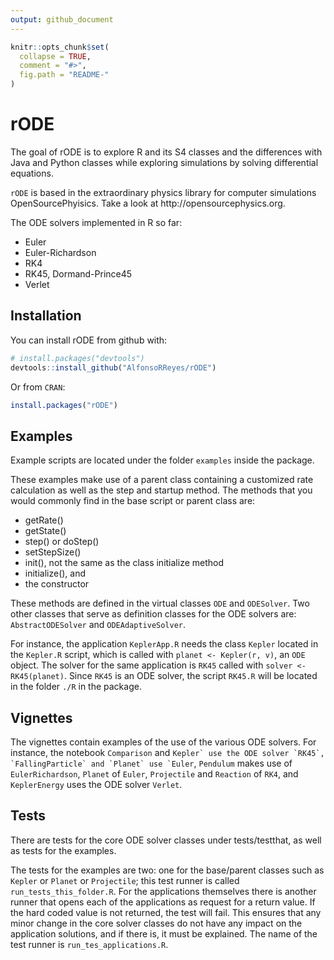 ```yaml
---
output: github_document
---
```


<!-- README.md is generated from README.Rmd. Please edit that file -->

```r
knitr::opts_chunk$set(
  collapse = TRUE,
  comment = "#>",
  fig.path = "README-"
)
```

# rODE

The goal of rODE is to explore R and its S4 classes and the differences with Java and Python classes while exploring simulations by solving differential equations.

`rODE` is based in the extraordinary physics library for computer simulations OpenSourcePhyisics. Take a look at http://opensourcephysics.org.

The ODE solvers implemented in R so far:

* Euler
* Euler-Richardson
* RK4
* RK45, Dormand-Prince45
* Verlet


## Installation

You can install rODE from github with:

```r
# install.packages("devtools")
devtools::install_github("AlfonsoRReyes/rODE")
```

Or from `CRAN`:

```r
install.packages("rODE")
```


## Examples
Example scripts are located under the folder `examples` inside the package.

These examples make use of a parent class containing a customized rate calculation as well as the step and startup method. The methods that you would commonly find in the base script or parent class are:

* getRate()
* getState()
* step() or doStep()
* setStepSize()
* init(), not the same as the class initialize method
* initialize(), and
* the constructor

These methods are defined in the virtual classes `ODE` and `ODESolver`. Two other classes that serve as definition classes for the ODE solvers are: `AbstractODESolver` and `ODEAdaptiveSolver`.

For instance, the application `KeplerApp.R` needs the class `Kepler` located in the `Kepler.R` script, which is called with `planet <- Kepler(r, v)`, an `ODE` object. The solver for the same application is `RK45` called with `solver <- RK45(planet)`. Since `RK45` is an ODE solver, the script `RK45.R` will be located in the folder `./R` in the package.


## Vignettes
The vignettes contain examples of the use of the various ODE solvers.
For instance, the notebook `Comparison` and ``Kepler` use the ODE solver `RK45`, `FallingParticle` and `Planet` use `Euler``, `Pendulum` makes use of `EulerRichardson`, `Planet` of `Euler`, `Projectile` and `Reaction` of `RK4`, and `KeplerEnergy` uses the ODE solver `Verlet`.

## Tests
There are tests for the core ODE solver classes under tests/testthat, as well as tests for the examples.

The tests for the examples are two: one for the base/parent classes such as `Kepler` or `Planet` or `Projectile`; this test runner is called `run_tests_this_folder.R`. For the applications themselves there is another runner that opens each of the applications as request for a return value. If the hard coded value is not returned, the test will fail. This ensures that any minor change in the core solver classes do not have any impact on the application solutions, and if there is, it must be explained. The name of the test runner is `run_tes_applications.R`.





